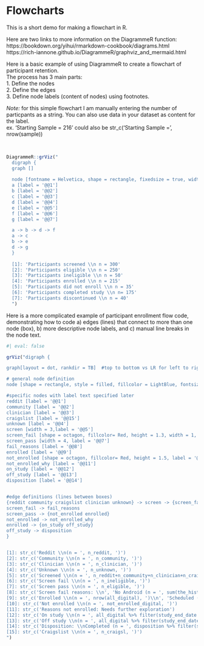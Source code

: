 # Flowcharts
This is a short demo for making a flowchart in R.  


Here are two links to more information on the DiagrammeR function:  
https://bookdown.org/yihui/rmarkdown-cookbook/diagrams.html  
https://rich-iannone.github.io/DiagrammeR/graphviz_and_mermaid.html  

Here is a basic example of using DiagrammeR to create a flowchart of participant retention.  
The process has 3 main parts:  
1. Define the nodes  
2. Define the edges  
3. Define node labels (content of nodes) using footnotes.  

*Note:* for this simple flowchart I am manually entering the number of particpants as a string. You can also use data in your dataset as content for the label.  
ex. 'Starting Sample = 216' could also be str_c('Starting Sample = ', nrow(sample))  

<br>

```r
DiagrammeR::grViz("
  digraph {
  graph []
  
  node [fontname = Helvetica, shape = rectangle, fixedsize = true, width = 2.5]
  a [label = '@@1']
  b [label = '@@2']
  c [label = '@@3']
  d [label = '@@4']
  e [label = '@@5']
  f [label = '@@6']
  g [label = '@@7']

  a -> b -> d -> f
  a -> c
  b -> e
  d -> g
  }
  
  [1]: 'Participants screened \\n n = 300'
  [2]: 'Participants eligible \\n n = 250'
  [3]: 'Participants ineligible \\n n = 50'
  [4]: 'Participants enrolled \\n n = 215'
  [5]: 'Participants did not enroll \\n n = 35'
  [6]: 'Participants completed study \\n n= 175'
  [7]: 'Participants discontinued \\n n = 40'
  ") 
```


Here is a more complicated example of participant enrollment flow code, demonstrating  how to code a) edges (lines) that connect to more than one node (box), b) more descriptive node labels, and c) manual line breaks in the node text. 

```r
#| eval: false

grViz("digraph {

graph[layout = dot, rankdir = TB]  #top to bottom vs LR for left to right

# general node definition
node [shape = rectangle, style = filled, fillcolor = LightBlue, fontsize=14]

#specific nodes with label text specified later
reddit [label = '@@1']
community [label = '@@2']
clinician [label = '@@3']
craigslist [label = '@@15']
unknown [label = '@@4']
screen [width = 3,label = '@@5']
screen_fail [shape = octagon, fillcolor= Red, height = 1.3, width = 1, label = '@@6']
screen_pass [width = 4, label = '@@7']
fail_reasons [label = '@@8']
enrolled [label = '@@9']
not_enrolled [shape = octagon, fillcolor= Red, height = 1.5, label = '@@10']
not_enrolled_why [label = '@@11']
on_study [label = '@@12']
off_study [label = '@@13']
disposition [label = '@@14']


#edge definitions (lines between boxes)
{reddit community craigslist clinician unknown} -> screen -> {screen_fail screen_pass}
screen_fail -> fail_reasons
screen_pass -> {not_enrolled enrolled}
not_enrolled -> not_enrolled_why
enrolled -> {on_study off_study}
off_study -> disposition
}


[1]: str_c('Reddit \\n(n = ', n_reddit, ')')
[2]: str_c('Community \\n(n = ', n_community, ')')
[3]: str_c('Clinician \\n(n = ', n_clinician, ')')
[4]: str_c('Unknown \\n(n = ', n_unknown, ')')
[5]: str_c('Screened \\n(n = ', n_reddit+n_community+n_clinician+n_craigsl+n_unknown, ')')
[6]: str_c('Screen fail \\n(n = ', n_ineligible, ')')
[7]: str_c('Screen pass \\n(n = ', n_eligible, ')')
[8]: str_c('Screen fail reasons: \\n', 'No Android (n = ', sum(the_hist$no_android), ')\\n', 'Internet Number (n = ', sum(the_hist$yes_internet_num), ')\\n', 'Multiple or unreliable phones (n = ', sum(the_hist$maintain_phone, the_hist$multiple_phones), ')\\n', 'Under 18 (n = ', sum(the_hist$under_18), ')\\n', 'No MAT (n = ', sum(the_hist$no_mat), ')\\n', 'Not MAT adherent (n = ', sum(the_hist$daily_not_adhere, the_hist$monthly_not_adhere), ')\\n', 'MAT too short (n = ', sum(the_hist$mat_too_short), ')\\n', 'MAT too long (n = ', sum(the_hist$mat_too_long), ')\\n', 'Relapsed (n = ', sum(the_hist$relapse), ')\\n\\n', mult_inel, ' participants screened out\\non 2+ conditions')
[9]: str_c('Enrolled \\n(n = ', nrow(all_digital), ')\\n', 'Scheduled (n = ', n_eligible_pending, ')')
[10]: str_c('Not enrolled \\n(n = ', not_enrolled_digital, ')')
[11]: str_c('Reasons not enrolled: Needs further exploration')
[12]: str_c('On study \\n(n = ', all_digital %>% filter(study_end_date > today()) %>% nrow(), ')')
[13]: str_c('Off study \\n(n = ', all_digital %>% filter(study_end_date <= today()) %>% nrow(), ')')
[14]: str_c('Disposition: \\nCompleted (n = ', disposition %>% filter(subid %in% all_digital$subid, disposition == 'complete') %>% nrow(), ')\\n', 'Usable data (n = ', all_digital %>% filter(study_end_date <= today(), subid %in% usable_subs$subid) %>% nrow(), ')\\n', 'Unusable (n = ', all_digital %>% filter(study_end_date <= today(), !(subid %in% usable_subs$subid)) %>% nrow(), ')')
[15]: str_c('Craigslist \\n(n = ', n_craigsl, ')')
")

```

